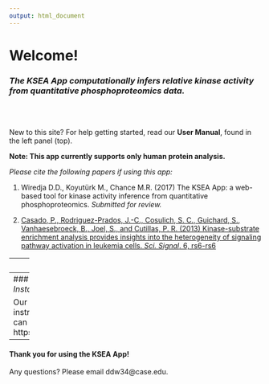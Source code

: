 ---
output: html_document
---

# **Welcome!**

### *The KSEA App computationally infers relative kinase activity from quantitative phosphoproteomics data.*

<br><br>

New to this site? For help getting started, read our **User Manual**, found in the left panel (top).

**Note: This app currently supports only human protein analysis.**


*Please cite the following papers if using this app:*

1. Wiredja D.D., Koyutürk M., Chance M.R. (2017) The KSEA App: a web-based tool for kinase activity inference from quantitative phosphoproteomics. *Submitted for review.*

2. [Casado, P., Rodriguez-Prados, J.-C., Cosulich, S. C., Guichard, S., Vanhaesebroeck, B., Joel, S., and Cutillas, P. R. (2013) Kinase-substrate enrichment analysis provides insights into the heterogeneity of signaling pathway activation in leukemia cells. *Sci. Signal*. 6, rs6-rs6](http://stke.sciencemag.org/content/6/268/rs6.long)



-----
### *Warnings!*

The KSEA App does not store any of the data once the site is reloaded or disconnected. Please save all the results before exiting!

To conserve server run time, the app disconnects automatically after 10 minutes of inactivity.

For highly sensitive and confidential files, we encourage you to run the KSEA App locally on your computer (see below).

-----
### *Source Code and Local Installation*

Our source code, along with instructions for local installation, can be found on our Github site: https://github.com/casecpb/KSEA.

-----    
#### Thank you for using the KSEA App! 

Any questions? Please email ddw34@case.edu.